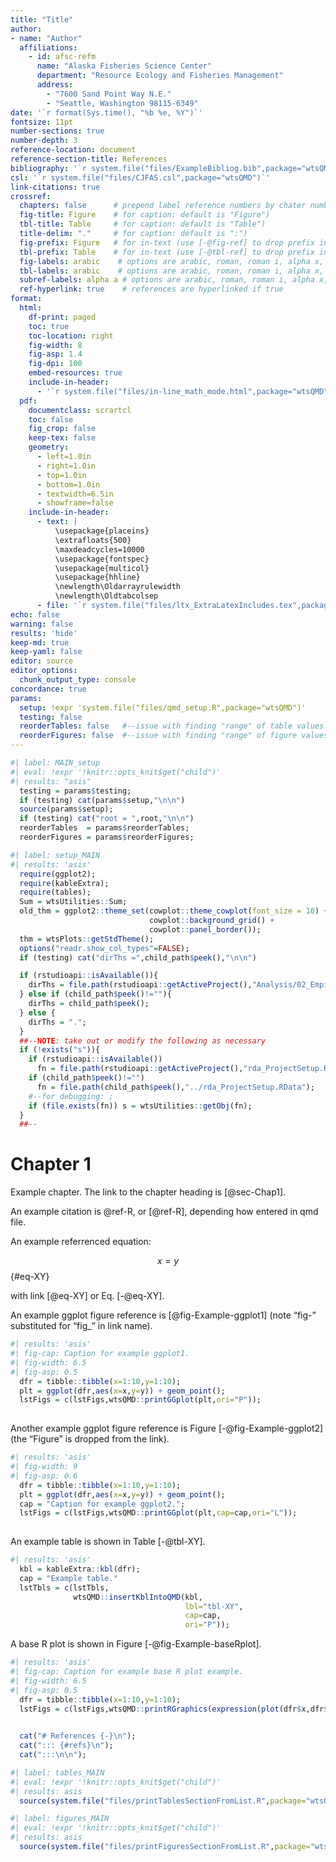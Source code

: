```yaml
---
title: "Title"
author: 
- name: "Author"
  affiliations:
    - id: afsc-refm
      name: "Alaska Fisheries Science Center"
      department: "Resource Ecology and Fisheries Management"
      address: 
        - "7600 Sand Point Way N.E."
        - "Seattle, Washington 98115-6349"
date: '`r format(Sys.time(), "%b %e, %Y")`'
fontsize: 11pt 
number-sections: true
number-depth: 3
reference-location: document
reference-section-title: References
bibliography: '`r system.file("files/ExampleBibliog.bib",package="wtsQMD")`'
csl: '`r system.file("files/CJFAS.csl",package="wtsQMD")`'
link-citations: true
crossref:
  chapters: false      # prepend label reference numbers by chater number?
  fig-title: Figure    # for caption: default is "Figure")
  tbl-title: Table     # for caption: default is "Table")
  title-delim: "."     # for caption: default is ":")
  fig-prefix: Figure   # for in-text (use [-@fig-ref] to drop prefix in text)
  tbl-prefix: Table    # for in-text (use [-@tbl-ref] to drop prefix in text)
  fig-labels: arabic    # options are arabic, roman, roman i, alpha x, alpha X; latter two starting from x/X
  tbl-labels: arabic    # options are arabic, roman, roman i, alpha x, alpha X; latter two starting from x/X
  subref-labels: alpha a # options are arabic, roman, roman i, alpha x, alpha X; latter two starting from x/X
  ref-hyperlink: true    # references are hyperlinked if true
format: 
  html: 
    df-print: paged
    toc: true
    toc-location: right
    fig-width: 8
    fig-asp: 1.4
    fig-dpi: 100
    embed-resources: true
    include-in-header: 
      - '`r system.file("files/in-line_math_mode.html",package="wtsQMD")`'
  pdf:
    documentclass: scrartcl
    toc: false
    fig_crop: false
    keep-tex: false
    geometry:
      - left=1.0in
      - right=1.0in
      - top=1.0in
      - bottom=1.0in
      - textwidth=6.5in
      - showframe=false
    include-in-header: 
      - text: |
          \usepackage{placeins}
          \extrafloats{500}
          \maxdeadcycles=10000
          \usepackage{fontspec}
          \usepackage{multicol}
          \usepackage{hhline}
          \newlength\Oldarrayrulewidth
          \newlength\Oldtabcolsep
      - file: '`r system.file("files/ltx_ExtraLatexIncludes.tex",package="wtsQMD")`'
echo: false
warning: false
results: 'hide'
keep-md: true
keep-yaml: false
editor: source
editor_options: 
  chunk_output_type: console
concordance: true
params:
  setup: !expr 'system.file("files/qmd_setup.R",package="wtsQMD")'
  testing: false
  reorderTables: false   #--issue with finding "range" of table values  (don't use)
  reorderFigures: false  #--issue with finding "range" of figure values (don't use)
---
```

<!-- IMPORTANT: if used as a child doc, all chunk labels must be unique within the overall document -->

<!-- 
  NOTEs: 
     * child_path$peek() gives path to current script.
     * before starting a child document, do 
         "child_path$push(file.path(child_path$peek(),rel_path))" first, 
         where rel_path is the relative path to the child
     * after a child document has finished, do "child_path$pop()" to return to current path value
-->

<!-- if not child doc, set up required objects -->
```r
#| label: MAIN_setup
#| eval: !expr '!knitr::opts_knit$get("child")'
#| results: "asis"
  testing = params$testing;
  if (testing) cat(params$setup,"\n\n")
  source(params$setup);
  if (testing) cat("root = ",root,"\n\n")
  reorderTables  = params$reorderTables;
  reorderFigures = params$reorderFigures;
```

```r
#| label: setup_MAIN
#| results: 'asis'
  require(ggplot2);
  require(kableExtra);
  require(tables);
  Sum = wtsUtilities::Sum;
  old_thm = ggplot2::theme_set(cowplot::theme_cowplot(font_size = 10) +
                               cowplot::background_grid() +
                               cowplot::panel_border());
  thm = wtsPlots::getStdTheme();
  options("readr.show_col_types"=FALSE);
  if (testing) cat("dirThs =",child_path$peek(),"\n\n")

  if (rstudioapi::isAvailable()){
    dirThs = file.path(rstudioapi::getActiveProject(),"Analysis/02_Empirical_Selectivity");
  } else if (child_path$peek()!=""){
    dirThs = child_path$peek();
  } else {
    dirThs = ".";
  }
  ##--NOTE: take out or modify the following as necessary
  if (!exists("s")){
    if (rstudioapi::isAvailable())
      fn = file.path(rstudioapi::getActiveProject(),"rda_ProjectSetup.RData");
    if (child_path$peek()!="")
      fn = file.path(child_path$peek(),"../rda_ProjectSetup.RData");
    #--for debugging: ;
    if (file.exists(fn)) s = wtsUtilities::getObj(fn);
  }
  ##--
```

# Chapter 1 {#sec-Chap1}

Example chapter. The link to the chapter heading is [@sec-Chap1]. 

An example citation is @ref-R, or [@ref-R], depending how entered in qmd file.

An example referrenced equation:

$$ x = y $$ {#eq-XY}

with link [@eq-XY] or Eq. [-@eq-XY].


An example ggplot figure reference is [@fig-Example-ggplot1] (note "fig-" substituted for "fig_" in link name).


```r
#| results: 'asis'
#| fig-cap: Caption for example ggplot1.
#| fig-width: 6.5
#| fig-asp: 0.5
  dfr = tibble::tibble(x=1:10,y=1:10);
  plt = ggplot(dfr,aes(x=x,y=y)) + geom_point();
  lstFigs = c(lstFigs,wtsQMD::printGGplot(plt,ori="P"));
  
```

Another example ggplot figure reference is Figure [-@fig-Example-ggplot2] (the "Figure" is dropped from the link).

```r
#| results: 'asis'
#| fig-width: 9
#| fig-asp: 0.6
  dfr = tibble::tibble(x=1:10,y=1:10);
  plt = ggplot(dfr,aes(x=x,y=y)) + geom_point();
  cap = "Caption for example ggplot2.";
  lstFigs = c(lstFigs,wtsQMD::printGGplot(plt,cap=cap,ori="L"));
  
```

An example table is shown in Table [-@tbl-XY].

```r
#| results: 'asis'
  kbl = kableExtra::kbl(dfr);
  cap = "Example table."
  lstTbls = c(lstTbls,
              wtsQMD::insertKblIntoQMD(kbl,
                                       lbl="tbl-XY", 
                                       cap=cap,
                                       ori="P"));
```

A base R plot is shown in Figure  [-@fig-Example-baseRplot].

```r
#| results: 'asis'
#| fig-cap: Caption for example base R plot example.
#| fig-width: 6.5
#| fig-asp: 0.5
  dfr = tibble::tibble(x=1:10,y=1:10);
  lstFigs = c(lstFigs,wtsQMD::printRGraphics(expression(plot(dfr$x,dfr$y)),ori="P"));
  
```

<!-- # Chapter 2 {#sec-Chap2} -->
<!--```{r main_Chap2, child=file.path(child_path$peek(),"q02_Chap2.qmd"),eval=TRUE}-->
<!--````-->

<!-- references -->
```r
  cat("# References {-}\n");
  cat("::: {#refs}\n");
  cat(":::\n\n");
```

<!-- tables, if not child doc and lstTbls is not empty -->
```r
#| label: tables_MAIN
#| eval: !expr '!knitr::opts_knit$get("child")'
#| results: asis
  source(system.file("files/printTablesSectionFromList.R",package="wtsQMD"));
```

<!-- figures, if not child doc and lstFigs is not empty -->
```r
#| label: figures_MAIN
#| eval: !expr '!knitr::opts_knit$get("child")'
#| results: asis
  source(system.file("files/printFiguresSectionFromList.R",package="wtsQMD"));
```

